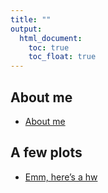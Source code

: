 ```yaml
---
title: ""
output: 
  html_document:
    toc: true
    toc_float: true
---
```




## About me

- [About me](about.html)


## A few plots

- [Emm, here's a hw](about.html)